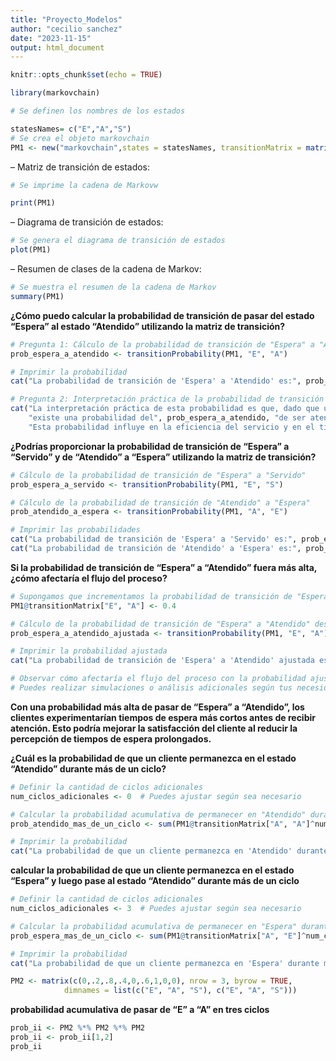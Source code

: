---
title: "Proyecto_Modelos"
author: "cecilio sanchez"
date: "2023-11-15"
output: html_document
---

```{r setup, include=FALSE}
knitr::opts_chunk$set(echo = TRUE)
```


```{r}
library(markovchain)
```


```{r}
# Se definen los nombres de los estados

statesNames= c("E","A","S")
# Se crea el objeto markovchain
PM1 <- new("markovchain",states = statesNames, transitionMatrix = matrix(c(0,.2,.8,.4,0,.6,1,0,0), nrow = 3, byrow = TRUE, dimnames = list(statesNames,statesNames)))
```

-- Matriz de transición de estados:

```{r}
# Se imprime la cadena de Markovw

print(PM1)
```

-- Diagrama de transición de estados:
```{r}
# Se genera el diagrama de transición de estados
plot(PM1)
```

-- Resumen de clases de la cadena de Markov:

```{r}
# Se muestra el resumen de la cadena de Markov
summary(PM1)
```


**¿Cómo puedo calcular la probabilidad de transición de pasar del estado "Espera" al estado "Atendido" utilizando la matriz de transición?**

```{r}
# Pregunta 1: Cálculo de la probabilidad de transición de "Espera" a "Atendido"
prob_espera_a_atendido <- transitionProbability(PM1, "E", "A")

# Imprimir la probabilidad
cat("La probabilidad de transición de 'Espera' a 'Atendido' es:", prob_espera_a_atendido, "\n")

# Pregunta 2: Interpretación práctica de la probabilidad de transición
cat("La interpretación práctica de esta probabilidad es que, dado que un cliente se encuentra en 'Espera',\n",
    "existe una probabilidad del", prob_espera_a_atendido, "de ser atendido durante el próximo ciclo del proceso.\n",
    "Esta probabilidad influye en la eficiencia del servicio y en el tiempo de espera percibido por los clientes.\n")

```

**¿Podrías proporcionar la probabilidad de transición de "Espera" a "Servido" y de "Atendido" a "Espera" utilizando la matriz de transición?**

```{r}
# Cálculo de la probabilidad de transición de "Espera" a "Servido"
prob_espera_a_servido <- transitionProbability(PM1, "E", "S")

# Cálculo de la probabilidad de transición de "Atendido" a "Espera"
prob_atendido_a_espera <- transitionProbability(PM1, "A", "E")

# Imprimir las probabilidades
cat("La probabilidad de transición de 'Espera' a 'Servido' es:", prob_espera_a_servido, "\n")
cat("La probabilidad de transición de 'Atendido' a 'Espera' es:", prob_atendido_a_espera, "\n")

```

**Si la probabilidad de transición de "Espera" a "Atendido" fuera más alta, ¿cómo afectaría el flujo del proceso?**

```{r}
# Supongamos que incrementamos la probabilidad de transición de "Espera" a "Atendido" al 0.4
PM1@transitionMatrix["E", "A"] <- 0.4

# Cálculo de la probabilidad de transición de "Espera" a "Atendido" después del ajuste
prob_espera_a_atendido_ajustada <- transitionProbability(PM1, "E", "A")

# Imprimir la probabilidad ajustada
cat("La probabilidad de transición de 'Espera' a 'Atendido' ajustada es:", prob_espera_a_atendido_ajustada, "\n")

# Observar cómo afectaría el flujo del proceso con la probabilidad ajustada
# Puedes realizar simulaciones o análisis adicionales según tus necesidades específicas.

```
**Con una probabilidad más alta de pasar de "Espera" a "Atendido", los clientes experimentarían tiempos de espera más cortos antes de recibir atención. Esto podría mejorar la satisfacción del cliente al reducir la percepción de tiempos de espera prolongados.**




**¿Cuál es la probabilidad de que un cliente permanezca en el estado "Atendido" durante más de un ciclo?**

```{r}
# Definir la cantidad de ciclos adicionales
num_ciclos_adicionales <- 0  # Puedes ajustar según sea necesario

# Calcular la probabilidad acumulativa de permanecer en "Atendido" durante más de un ciclo
prob_atendido_mas_de_un_ciclo <- sum(PM1@transitionMatrix["A", "A"]^num_ciclos_adicionales)

# Imprimir la probabilidad
cat("La probabilidad de que un cliente permanezca en 'Atendido' durante más de un ciclo es:", prob_atendido_mas_de_un_ciclo, "\n")

```


**calcular la probabilidad de que un cliente permanezca en el estado "Espera" y luego pase al estado "Atendido" durante más de un ciclo**

```{r}
# Definir la cantidad de ciclos adicionales
num_ciclos_adicionales <- 3  # Puedes ajustar según sea necesario

# Calcular la probabilidad acumulativa de permanecer en "Espera" durante más de un ciclo
prob_espera_mas_de_un_ciclo <- sum(PM1@transitionMatrix["A", "E"]^num_ciclos_adicionales)

# Imprimir la probabilidad
cat("La probabilidad de que un cliente permanezca en 'Espera' durante más de un ciclo es:", prob_espera_mas_de_un_ciclo, "\n")


```




```{r}
PM2 <- matrix(c(0,.2,.8,.4,0,.6,1,0,0), nrow = 3, byrow = TRUE,
            dimnames = list(c("E", "A", "S"), c("E", "A", "S")))
```


**probabilidad acumulativa de pasar de "E" a "A" en tres ciclos**
```{r}
prob_ii <- PM2 %*% PM2 %*% PM2
prob_ii <- prob_ii[1,2]
prob_ii
```


